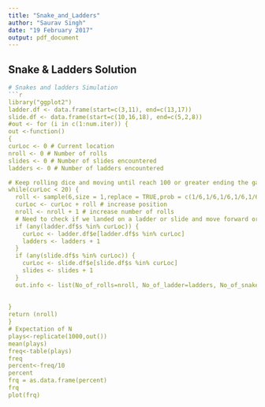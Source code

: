 ```yaml
---
title: "Snake_and_Ladders"
author: "Saurav Singh"
date: "19 February 2017"
output: pdf_document
---
```


## Snake & Ladders Solution
```r
# Snakes and ladders Simulation
```r
library("ggplot2")
ladder.df <- data.frame(start=c(3,11), end=c(13,17))
slide.df <- data.frame(start=c(10,16,18), end=c(5,2,8))
#out <- for (i in c(1:num.iter)) {
out <-function()
{
curLoc <- 0 # Current location
nroll <- 0 # Number of rolls
slides <- 0 # Number of slides encountered
ladders <- 0 # Number of ladders encountered

# Keep rolling dice and moving until reach 100 or greater ending the game
while(curLoc < 20) {
  roll <- sample(6,size = 1,replace = TRUE,prob = c(1/6,1/6,1/6,1/6,1/6,1/6)) # generate random number between [1 to 6]
  curLoc <- curLoc + roll # increase position
  nroll <- nroll + 1 # increase number of rolls
  # Need to check if we landed on a ladder or slide and move forward or back
  if (any(ladder.df$s %in% curLoc)) {
    curLoc <- ladder.df$e[ladder.df$s %in% curLoc]
    ladders <- ladders + 1
  }
  if (any(slide.df$s %in% curLoc)) {
    curLoc <- slide.df$e[slide.df$s %in% curLoc]
    slides <- slides + 1
  }
  out.info <- list(No_of_rolls=nroll, No_of_ladder=ladders, No_of_snakes=slides)
  
  
}
return (nroll)
}
# Expectation of N
plays<-replicate(1000,out())
mean(plays)
freq<-table(plays)
freq
percent<-freq/10
percent
frq = as.data.frame(percent)
frq
plot(frq)
```